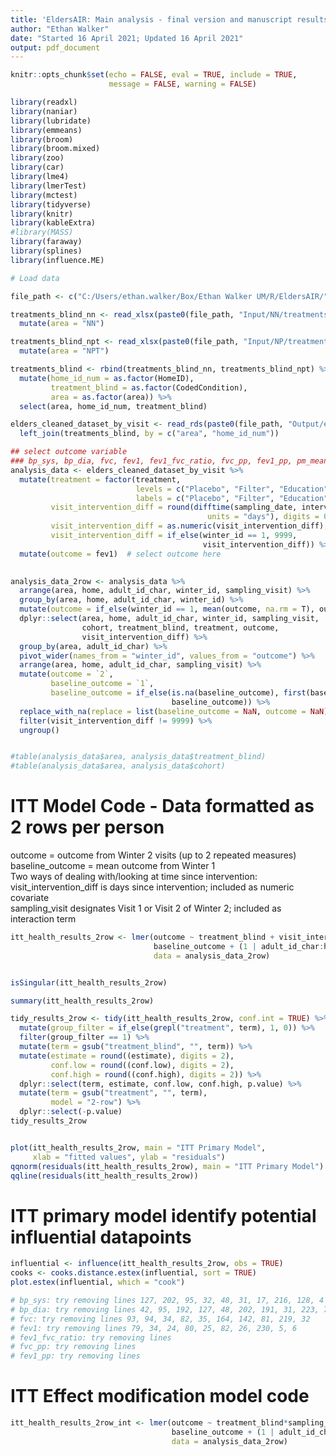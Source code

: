 ```yaml
---
title: 'EldersAIR: Main analysis - final version and manuscript results'
author: "Ethan Walker"
date: "Started 16 April 2021; Updated 16 April 2021"
output: pdf_document
---
```


```r
knitr::opts_chunk$set(echo = FALSE, eval = TRUE, include = TRUE,
                      message = FALSE, warning = FALSE)
```

```r
library(readxl)
library(naniar)
library(lubridate)
library(emmeans)
library(broom)
library(broom.mixed)
library(zoo)
library(car)
library(lme4)
library(lmerTest)
library(mctest)
library(tidyverse)
library(knitr)
library(kableExtra)
#library(MASS)
library(faraway)
library(splines)
library(influence.ME)
```

```r
# Load data

file_path <- c("C:/Users/ethan.walker/Box/Ethan Walker UM/R/EldersAIR/")

treatments_blind_nn <- read_xlsx(paste0(file_path, "Input/NN/treatments_blind.xlsx")) %>% 
  mutate(area = "NN")

treatments_blind_npt <- read_xlsx(paste0(file_path, "Input/NP/treatments_blind.xlsx")) %>% 
  mutate(area = "NPT")

treatments_blind <- rbind(treatments_blind_nn, treatments_blind_npt) %>% 
  mutate(home_id_num = as.factor(HomeID),
         treatment_blind = as.factor(CodedCondition),
         area = as.factor(area)) %>% 
  select(area, home_id_num, treatment_blind)

elders_cleaned_dataset_by_visit <- read_rds(paste0(file_path, "Output/elders_cleaned_dataset_by_visit.rds")) %>% 
  left_join(treatments_blind, by = c("area", "home_id_num")) 
```


```r
## select outcome variable
### bp_sys, bp_dia, fvc, fev1, fev1_fvc_ratio, fvc_pp, fev1_pp, pm_mean_visit
analysis_data <- elders_cleaned_dataset_by_visit %>% 
  mutate(treatment = factor(treatment,
                            levels = c("Placebo", "Filter", "Education"),
                            labels = c("Placebo", "Filter", "Education")),
         visit_intervention_diff = round(difftime(sampling_date, intervention_date, 
                                            units = "days"), digits = 0),
         visit_intervention_diff = as.numeric(visit_intervention_diff),
         visit_intervention_diff = if_else(winter_id == 1, 9999,
                                           visit_intervention_diff)) %>% 
  mutate(outcome = fev1)  # select outcome here

  
analysis_data_2row <- analysis_data %>% 
  arrange(area, home, adult_id_char, winter_id, sampling_visit) %>% 
  group_by(area, home, adult_id_char, winter_id) %>% 
  mutate(outcome = if_else(winter_id == 1, mean(outcome, na.rm = T), outcome)) %>% 
  dplyr::select(area, home, adult_id_char, winter_id, sampling_visit, 
                cohort, treatment_blind, treatment, outcome,
                visit_intervention_diff) %>% 
  group_by(area, adult_id_char) %>% 
  pivot_wider(names_from = "winter_id", values_from = "outcome") %>% 
  arrange(area, home, adult_id_char, sampling_visit) %>% 
  mutate(outcome = `2`,
         baseline_outcome = `1`,
         baseline_outcome = if_else(is.na(baseline_outcome), first(baseline_outcome),
                                    baseline_outcome)) %>% 
  replace_with_na(replace = list(baseline_outcome = NaN, outcome = NaN)) %>% 
  filter(visit_intervention_diff != 9999) %>% 
  ungroup()


#table(analysis_data$area, analysis_data$treatment_blind)
#table(analysis_data$area, analysis_data$cohort)
```


# ITT Model Code - Data formatted as 2 rows per person  
outcome = outcome from Winter 2 visits (up to 2 repeated measures)  
baseline_outcome = mean outcome from Winter 1  
Two ways of dealing with/looking at time since intervention:  
   visit_intervention_diff is days since intervention; included as numeric covariate  
   sampling_visit designates Visit 1 or Visit 2 of Winter 2; included as interaction term  
```r
itt_health_results_2row <- lmer(outcome ~ treatment_blind + visit_intervention_diff + 
                                baseline_outcome + (1 | adult_id_char:home:cohort:area), 
                                data = analysis_data_2row)


isSingular(itt_health_results_2row)

summary(itt_health_results_2row)

tidy_results_2row <- tidy(itt_health_results_2row, conf.int = TRUE) %>% 
  mutate(group_filter = if_else(grepl("treatment", term), 1, 0)) %>% 
  filter(group_filter == 1) %>% 
  mutate(term = gsub("treatment_blind", "", term)) %>% 
  mutate(estimate = round((estimate), digits = 2),
         conf.low = round((conf.low), digits = 2),
         conf.high = round((conf.high), digits = 2)) %>% 
  dplyr::select(term, estimate, conf.low, conf.high, p.value) %>% 
  mutate(term = gsub("treatment", "", term),
         model = "2-row") %>% 
  dplyr::select(-p.value)
tidy_results_2row


plot(itt_health_results_2row, main = "ITT Primary Model", 
     xlab = "fitted values", ylab = "residuals")
qqnorm(residuals(itt_health_results_2row), main = "ITT Primary Model")
qqline(residuals(itt_health_results_2row))
```


# ITT primary model identify potential influential datapoints
```r
influential <- influence(itt_health_results_2row, obs = TRUE)
cooks <- cooks.distance.estex(influential, sort = TRUE)
plot.estex(influential, which = "cook")

# bp_sys: try removing lines 127, 202, 95, 32, 48, 31, 17, 216, 128, 4
# bp_dia: try removing lines 42, 95, 192, 127, 48, 202, 191, 31, 223, 7
# fvc: try removing lines 93, 94, 34, 82, 35, 164, 142, 81, 219, 32
# fev1: try removing lines 79, 34, 24, 80, 25, 82, 26, 230, 5, 6
# fev1_fvc_ratio: try removing lines
# fvc_pp: try removing lines
# fev1_pp: try removing lines
```


# ITT Effect modification model code
```r
itt_health_results_2row_int <- lmer(outcome ~ treatment_blind*sampling_visit + 
                                    baseline_outcome + (1 | adult_id_char:home:cohort:area), 
                                    data = analysis_data_2row)
```


